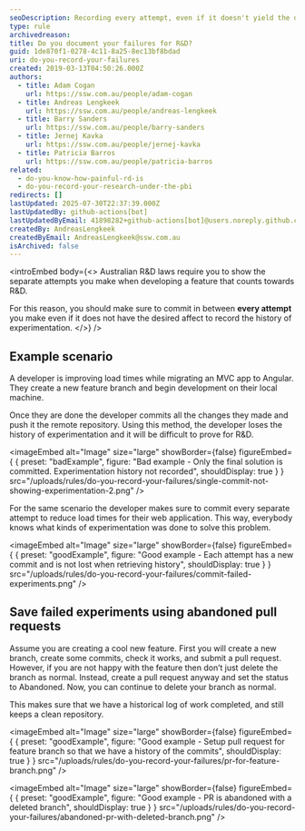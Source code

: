 ```yaml
---
seoDescription: Recording every attempt, even if it doesn't yield the desired results, helps prove R&D efforts and provides valuable experimentation history.
type: rule
archivedreason:
title: Do you document your failures for R&D?
guid: 1de870f1-0278-4c11-8a25-8ec13bf8bdad
uri: do-you-record-your-failures
created: 2019-03-13T04:50:26.000Z
authors:
  - title: Adam Cogan
    url: https://ssw.com.au/people/adam-cogan
  - title: Andreas Lengkeek
    url: https://ssw.com.au/people/andreas-lengkeek
  - title: Barry Sanders
    url: https://ssw.com.au/people/barry-sanders
  - title: Jernej Kavka
    url: https://ssw.com.au/people/jernej-kavka
  - title: Patricia Barros
    url: https://ssw.com.au/people/patricia-barros
related:
  - do-you-know-how-painful-rd-is
  - do-you-record-your-research-under-the-pbi
redirects: []
lastUpdated: 2025-07-30T22:37:39.000Z
lastUpdatedBy: github-actions[bot]
lastUpdatedByEmail: 41898282+github-actions[bot]@users.noreply.github.com
createdBy: AndreasLengkeek
createdByEmail: AndreasLengkeek@ssw.com.au
isArchived: false
---
```


<introEmbed
  body={<>
Australian R&D laws require you to show the separate attempts you make when developing a feature that counts towards R&D.

For this reason, you should make sure to commit in between **every attempt** you make even if it does not have the desired affect to record the history of experimentation.
  </>}
/>
## Example scenario

A developer is improving load times while migrating an MVC app to Angular. They create a new feature branch and begin development on their local machine.

Once they are done the developer commits all the changes they made and push it the remote repository. Using this method, the developer loses the history of experimentation and it will be difficult to prove for R&D.

<imageEmbed
  alt="Image"
  size="large"
  showBorder={false}
  figureEmbed={ {
    preset: "badExample",
    figure: "Bad example - Only the final solution is committed. Experimentation history not recorded",
    shouldDisplay: true
  } }
  src="/uploads/rules/do-you-record-your-failures/single-commit-not-showing-experimentation-2.png"
/>

For the same scenario the developer makes sure to commit every separate attempt to reduce load times for their web application. This way, everybody knows what kinds of experimentation was done to solve this problem.

<imageEmbed
  alt="Image"
  size="large"
  showBorder={false}
  figureEmbed={ {
    preset: "goodExample",
    figure: "Good example - Each attempt has a new commit and is not lost when retrieving history",
    shouldDisplay: true
  } }
  src="/uploads/rules/do-you-record-your-failures/commit-failed-experiments.png"
/>

## Save failed experiments using abandoned pull requests

Assume you are creating a cool new feature. First you will create a new branch, create some commits, check it works, and submit a pull request. However, if you are not happy with the feature then don’t just delete the branch as normal. Instead, create a pull request anyway and set the status to Abandoned. Now, you can continue to delete your branch as normal.

This makes sure that we have a historical log of work completed, and still keeps a clean repository.

<imageEmbed
  alt="Image"
  size="large"
  showBorder={false}
  figureEmbed={ {
    preset: "goodExample",
    figure: "Good example - Setup pull request for feature branch so that we have a history of the commits",
    shouldDisplay: true
  } }
  src="/uploads/rules/do-you-record-your-failures/pr-for-feature-branch.png"
/>

<imageEmbed
  alt="Image"
  size="large"
  showBorder={false}
  figureEmbed={ {
    preset: "goodExample",
    figure: "Good example - PR is abandoned with a deleted branch",
    shouldDisplay: true
  } }
  src="/uploads/rules/do-you-record-your-failures/abandoned-pr-with-deleted-branch.png"
/>
